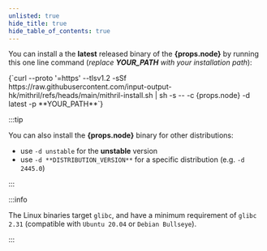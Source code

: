 ```yaml
---
unlisted: true
hide_title: true
hide_table_of_contents: true
---
```



You can install a the **latest** released binary of the **{props.node}** by running this one line command (_replace **YOUR_PATH** with your installation path_):

<CodeBlock language="bash">
  {`curl --proto '=https' --tlsv1.2 -sSf https://raw.githubusercontent.com/input-output-hk/mithril/refs/heads/main/mithril-install.sh | sh -s -- -c {props.node} -d latest -p **YOUR_PATH**`}
</CodeBlock>

:::tip

You can also install the **{props.node}** binary for other distributions:

- use `-d unstable` for the **unstable** version
- use `-d **DISTRIBUTION_VERSION**` for a specific distribution (e.g. `-d 2445.0`)

:::

:::info

The Linux binaries target `glibc`, and have a minimum requirement of `glibc 2.31` (compatible with `Ubuntu 20.04`
or `Debian Bullseye`).

:::
